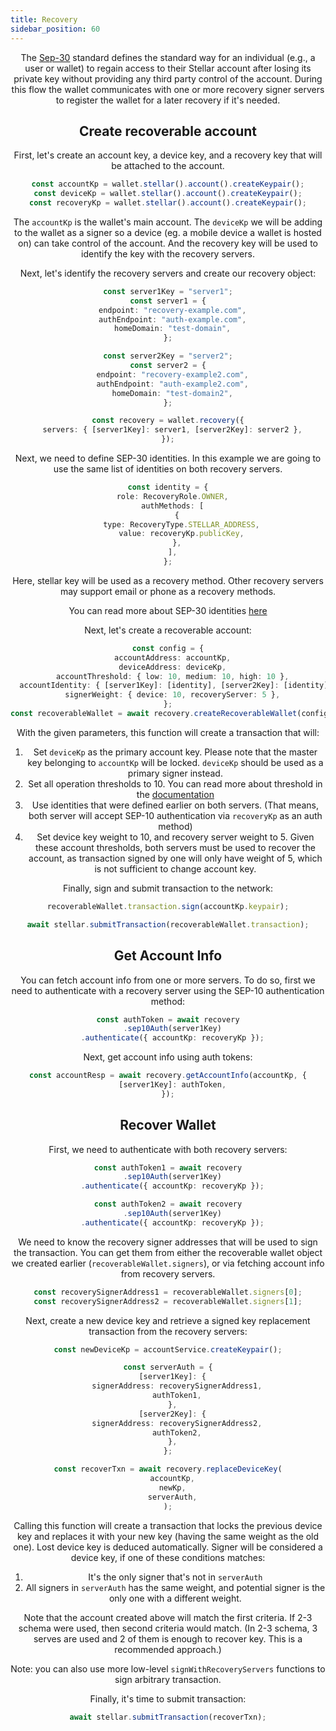 ```yaml
---
title: Recovery
sidebar_position: 60
---
```



<Header WIPLangs={["dart"]} />

The [Sep-30] standard defines the standard way for an individual (e.g., a user or wallet) to regain access to their Stellar account after losing its private key without providing any third party control of the account. During this flow the wallet communicates with one or more recovery signer servers to register the wallet for a later recovery if it's needed.

## Create recoverable account

First, let's create an account key, a device key, and a recovery key that will be attached to the account.

<CodeExample>

```typescript
const accountKp = wallet.stellar().account().createKeypair();
const deviceKp = wallet.stellar().account().createKeypair();
const recoveryKp = wallet.stellar().account().createKeypair();
```

</CodeExample>

The `accountKp` is the wallet's main account. The `deviceKp` we will be adding to the wallet as a signer so a device (eg. a mobile device a wallet is hosted on) can take control of the account. And the recovery key will be used to identify the key with the recovery servers.

Next, let's identify the recovery servers and create our recovery object:

<CodeExample>

```typescript
const server1Key = "server1";
const server1 = {
  endpoint: "recovery-example.com",
  authEndpoint: "auth-example.com",
  homeDomain: "test-domain",
};

const server2Key = "server2";
const server2 = {
  endpoint: "recovery-example2.com",
  authEndpoint: "auth-example2.com",
  homeDomain: "test-domain2",
};

const recovery = wallet.recovery({
  servers: { [server1Key]: server1, [server2Key]: server2 },
});
```

</CodeExample>

Next, we need to define SEP-30 identities. In this example we are going to use the same list of identities on both recovery servers.

<CodeExample>

```typescript
const identity = {
  role: RecoveryRole.OWNER,
  authMethods: [
    {
      type: RecoveryType.STELLAR_ADDRESS,
      value: recoveryKp.publicKey,
    },
  ],
};
```

</CodeExample>

Here, stellar key will be used as a recovery method. Other recovery servers may support email or phone as a recovery methods.

You can read more about SEP-30 identities [here](https://github.com/stellar/stellar-protocol/blob/master/ecosystem/sep-0030.md#common-request-fields)

Next, let's create a recoverable account:

<CodeExample>

```typescript
const config = {
  accountAddress: accountKp,
  deviceAddress: deviceKp,
  accountThreshold: { low: 10, medium: 10, high: 10 },
  accountIdentity: { [server1Key]: [identity], [server2Key]: [identity] },
  signerWeight: { device: 10, recoveryServer: 5 },
};
const recoverableWallet = await recovery.createRecoverableWallet(config);
```

</CodeExample>

With the given parameters, this function will create a transaction that will:

1. Set `deviceKp` as the primary account key. Please note that the master key belonging to `accountKp` will be locked. `deviceKp` should be used as a primary signer instead.
2. Set all operation thresholds to 10. You can read more about threshold in the [documentation](https://developers.stellar.org/docs/encyclopedia/signatures-multisig#thresholds)
3. Use identities that were defined earlier on both servers. (That means, both server will accept SEP-10 authentication via `recoveryKp` as an auth method)
4. Set device key weight to 10, and recovery server weight to 5. Given these account thresholds, both servers must be used to recover the account, as transaction signed by one will only have weight of 5, which is not sufficient to change account key.

Finally, sign and submit transaction to the network:

<CodeExample>

```typescript
recoverableWallet.transaction.sign(accountKp.keypair);

await stellar.submitTransaction(recoverableWallet.transaction);
```

</CodeExample>

## Get Account Info

You can fetch account info from one or more servers. To do so, first we need to authenticate with a recovery server using the SEP-10 authentication method:

<CodeExample>

```typescript
const authToken = await recovery
  .sep10Auth(server1Key)
  .authenticate({ accountKp: recoveryKp });
```

</CodeExample>

Next, get account info using auth tokens:

<CodeExample>

```typescript
const accountResp = await recovery.getAccountInfo(accountKp, {
  [server1Key]: authToken,
});
```

</CodeExample>

## Recover Wallet

First, we need to authenticate with both recovery servers:

<CodeExample>

```typescript
const authToken1 = await recovery
  .sep10Auth(server1Key)
  .authenticate({ accountKp: recoveryKp });

const authToken2 = await recovery
  .sep10Auth(server1Key)
  .authenticate({ accountKp: recoveryKp });
```

</CodeExample>

We need to know the recovery signer addresses that will be used to sign the transaction. You can get them from either the recoverable wallet object we created earlier (`recoverableWallet.signers`), or via fetching account info from recovery servers.

<CodeExample>

```typescript
const recoverySignerAddress1 = recoverableWallet.signers[0];
const recoverySignerAddress2 = recoverableWallet.signers[1];
```

</CodeExample>

Next, create a new device key and retrieve a signed key replacement transaction from the recovery servers:

<CodeExample>

```typescript
const newDeviceKp = accountService.createKeypair();

const serverAuth = {
  [server1Key]: {
    signerAddress: recoverySignerAddress1,
    authToken1,
  },
  [server2Key]: {
    signerAddress: recoverySignerAddress2,
    authToken2,
  },
};

const recoverTxn = await recovery.replaceDeviceKey(
  accountKp,
  newKp,
  serverAuth,
);
```

</CodeExample>

Calling this function will create a transaction that locks the previous device key and replaces it with your new key (having the same weight as the old one). Lost device key is deduced automatically. Signer will be considered a device key, if one of these conditions matches:

1. It's the only signer that's not in `serverAuth`
2. All signers in `serverAuth` has the same weight, and potential signer is the only one with a different weight.

Note that the account created above will match the first criteria. If 2-3 schema were used, then second criteria would match. (In 2-3 schema, 3 serves are used and 2 of them is enough to recover key. This is a recommended approach.)

Note: you can also use more low-level `signWithRecoveryServers` functions to sign arbitrary transaction.

Finally, it's time to submit transaction:

<CodeExample>

```typescript
await stellar.submitTransaction(recoverTxn);
```

</CodeExample>

[sep-30]: https://github.com/stellar/stellar-protocol/blob/master/ecosystem/sep-0030.md
